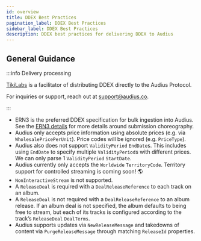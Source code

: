 ```yaml
---
id: overview
title: DDEX Best Practices
pagination_label: DDEX Best Practices
sidebar_label: DDEX Best Practices
description: DDEX best practices for delivering DDEX to Audius
---
```



## General Guidance

:::info Delivery processing

[TikiLabs](https://tikilabs.com) is a facilitator of distributing DDEX directly to the Audius
Protocol.

For inquiries or support, reach out at
[support@audius.co](mailto:support@audius.co?subject=DDEX%20Support).

:::

- ERN3 is the preferred DDEX specification for bulk ingestion into Audius. See the
  [ERN3 details](/distributors/specification/deal-types) for more details around submission
  choreography.
- Audius only accepts price information using absolute prices (e.g. via `WholesalePricePerUnit`).
  Price codes will be ignored (e.g. `PriceType`).
- Audius also does not support `ValidityPeriod` `EndDate`s. This includes using `EndDate` to specify
  multiple `ValidityPeriod`s with different prices. We can only parse 1 `ValidityPeriod`
  `StartDate`.
- Audius currently only accepts the `Worldwide` `TerritoryCode`. Territory support for controlled
  streaming is coming soon! 🌎
- `NonInteractiveStream` is not supported.
- A `ReleaseDeal` is required with a `DealReleaseReference` to each track on an album.
- A `ReleaseDeal` is not required with a `DealReleaseReference` to an album release. If an album
  deal is not specified, the album defaults to being free to stream, but each of its tracks is
  configured according to the track’s `ReleaseDeal` `DealTerms`.
- Audius supports updates via `NewReleaseMessage` and takedowns of content via `PurgeReleaseMessage`
  through matching `ReleaseId` properties.
